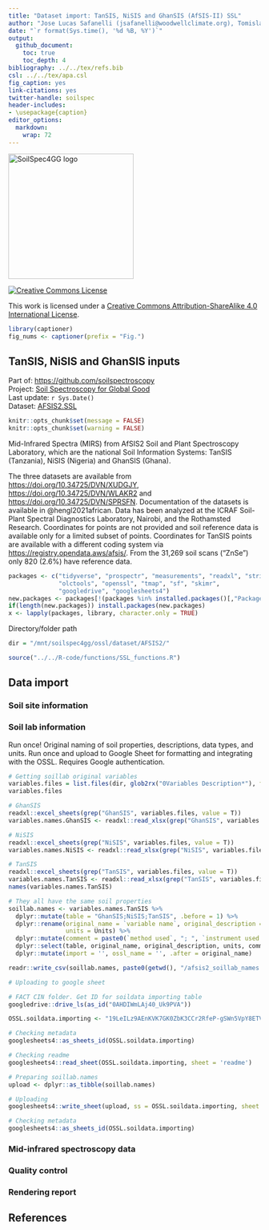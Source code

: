 ```yaml
---
title: "Dataset import: TanSIS, NiSIS and GhanSIS (AfSIS-II) SSL"
author: "Jose Lucas Safanelli (jsafanelli@woodwellclimate.org), Tomislav Hengl (tom.hengl@opengeohub.org), Jonathan Sanderman (jsanderman@woodwellclimate.org) - "
date: "`r format(Sys.time(), '%d %B, %Y')`"
output: 
  github_document:
    toc: true
    toc_depth: 4
bibliography: ../../tex/refs.bib
csl: ../../tex/apa.csl  
fig_caption: yes
link-citations: yes
twitter-handle: soilspec
header-includes:
- \usepackage{caption}
editor_options: 
  markdown: 
    wrap: 72
---
```


[<img src="../../img/soilspec4gg-logo_fc.png" alt="SoilSpec4GG logo" width="250"/>](https://soilspectroscopy.org/)

[<img alt="Creative Commons License" style="border-width:0" src="https://i.creativecommons.org/l/by-sa/4.0/88x31.png" />](http://creativecommons.org/licenses/by-sa/4.0/)

This work is licensed under a [Creative Commons Attribution-ShareAlike 4.0 International License](http://creativecommons.org/licenses/by-sa/4.0/).


```r
library(captioner)
fig_nums <- captioner(prefix = "Fig.")
```

## TanSIS, NiSIS and GhanSIS inputs

Part of: <https://github.com/soilspectroscopy>  
Project: [Soil Spectroscopy for Global
Good](https://soilspectroscopy.org)  
Last update: `r Sys.Date()`  
Dataset: [AFSIS2.SSL](https://soilspectroscopy.github.io/ossl-manual/soil-spectroscopy-tools-and-users.html#afsis2.ssl)

```r
knitr::opts_chunk$set(message = FALSE)
knitr::opts_chunk$set(warning = FALSE)
```

Mid-Infrared Spectra (MIRS) from AfSIS2 Soil and Plant Spectroscopy Laboratory, which are the national 
Soil Information Systems: TanSIS (Tanzania), NiSIS (Nigeria) and GhanSIS (Ghana).

The three datasets are available from <https://doi.org/10.34725/DVN/XUDGJY>, <https://doi.org/10.34725/DVN/WLAKR2> and <https://doi.org/10.34725/DVN/SPRSFN>. 
Documentation of the datasets is available in @hengl2021african.
Data has been analyzed at the ICRAF Soil-Plant Spectral Diagnostics Laboratory, Nairobi, and the Rothamsted Research.
Coordinates for points are not provided and soil reference data is available only for a limited subset of points.
Coordinates for TanSIS points are available with a different coding system via <https://registry.opendata.aws/afsis/>.
From the 31,269 soil scans ("ZnSe") only 820 (2.6%) have reference data.

```r
packages <- c("tidyverse", "prospectr", "measurements", "readxl", "stringr",
              "olctools", "openssl", "tmap", "sf", "skimr",
              "googledrive", "googlesheets4")
new.packages <- packages[!(packages %in% installed.packages()[,"Package"])]
if(length(new.packages)) install.packages(new.packages)
x <- lapply(packages, library, character.only = TRUE)
```

Directory/folder path

```r
dir = "/mnt/soilspec4gg/ossl/dataset/AFSIS2/"
```

```r
source("../../R-code/functions/SSL_functions.R")
```

## Data import

### Soil site information

### Soil lab information

Run once! Original naming of soil properties, descriptions, data types, and units. Run once and upload to Google Sheet for formatting and integrating with the OSSL. Requires Google authentication.

```r
# Getting soillab original variables
variables.files = list.files(dir, glob2rx("0Variables Description*"), full.names=TRUE, recursive = TRUE)
variables.files

# GhanSIS
readxl::excel_sheets(grep("GhanSIS", variables.files, value = T))
variables.names.GhanSIS <- readxl::read_xlsx(grep("GhanSIS", variables.files, value = T),sheet = 1)

# NiSIS
readxl::excel_sheets(grep("NiSIS", variables.files, value = T))
variables.names.NiSIS <- readxl::read_xlsx(grep("NiSIS", variables.files, value = T),sheet = 1)

# TanSIS
readxl::excel_sheets(grep("TanSIS", variables.files, value = T))
variables.names.TanSIS <- readxl::read_xlsx(grep("TanSIS", variables.files, value = T),sheet = 1)
names(variables.names.TanSIS)

# They all have the same soil properties
soillab.names <- variables.names.TanSIS %>%
  dplyr::mutate(table = "GhanSIS;NiSIS;TanSIS", .before = 1) %>%
  dplyr::rename(original_name = `variable name`, original_description = `variable description`,
                units = Units) %>%
  dplyr::mutate(comment = paste0(`method used`, "; ", `instrument used for analysis`)) %>%
  dplyr::select(table, original_name, original_description, units, comment) %>%
  dplyr::mutate(import = '', ossl_name = '', .after = original_name)

readr::write_csv(soillab.names, paste0(getwd(), "/afsis2_soillab_names.csv"))

# Uploading to google sheet

# FACT CIN folder. Get ID for soildata importing table
googledrive::drive_ls(as_id("0AHDIWmLAj40_Uk9PVA"))

OSSL.soildata.importing <- "19LeILz9AEnKVK7GK0ZbK3CCr2RfeP-gSWn5VpY8ETVM"

# Checking metadata
googlesheets4::as_sheets_id(OSSL.soildata.importing)

# Checking readme
googlesheets4::read_sheet(OSSL.soildata.importing, sheet = 'readme')

# Preparing soillab.names
upload <- dplyr::as_tibble(soillab.names)

# Uploading
googlesheets4::write_sheet(upload, ss = OSSL.soildata.importing, sheet = "AFSIS2")

# Checking metadata
googlesheets4::as_sheets_id(OSSL.soildata.importing)
```

### Mid-infrared spectroscopy data

### Quality control

### Rendering report

## References

<!-- ### Soil site and laboratory data import: -->

<!-- Read from multiple csv files, hopefully all consistent: -->

<!-- ```{r} -->
<!-- afsis2.xy = plyr::rbind.fill(lapply(list.files(dir, pattern=glob2rx("*samples.csv"), full.names = TRUE), vroom::vroom)) -->
<!-- dim(afsis2.xy) -->
<!-- ## 31331     4 -->
<!-- summary(as.factor(afsis2.xy$Country)) -->
<!-- #   Ghana  Nigeria Tanzania     NA's  -->
<!-- #    3013     1458    26772       88  -->
<!-- afsis2.xy$observation.date.begin_iso.8601_yyyy.mm.dd = ifelse(afsis2.xy$Country=="Ghana", "2018-01-01", "2019-01-01") -->
<!-- afsis2.xy$observation.date.end_iso.8601_yyyy.mm.dd = ifelse(afsis2.xy$Country=="Ghana", "2018-12-31", "2019-12-31") -->
<!-- afsis2.xy$sample.doi_idf_c = ifelse(afsis2.xy$Country=="Ghana", "10.34725/DVN/SPRSFN", ifelse(afsis2.xy$Country=="Nigeria", "10.34725/DVN/WLAKR2", "10.34725/DVN/XUDGJY")) -->
<!-- afsis2.xy$sample.contact.name_utf8_txt = ifelse(afsis2.xy$Country=="Ghana", "Teteh, Francis (CSIR)", ifelse(afsis2.xy$Country=="Nigeria", "Vincent, Aduramigba-Modupe (Obafemi Awolowo University)", "Meliyo, Joel (TARI)")) -->
<!-- ## Laboratory data: -->
<!-- afsis2.hor = plyr::rbind.fill(lapply(list.files(dir, pattern=glob2rx("*reference.csv"), full.names = TRUE), vroom::vroom)) -->
<!-- dim(afsis2.hor) -->
<!-- ## 819   15 -->
<!-- #summary(afsis2.hor$pH) -->
<!-- #summary(afsis2.hor$SOC) -->
<!-- tansis.xy = read.csv("/mnt/diskstation/data/Soil_points/AF/AfSIS_SSL/tansis/Georeferences/georeferences.csv") -->
<!-- ## code mismatch -->
<!-- tansis.xy$SSN = gsub("_", "", gsub("-", "", tansis.xy$SSN)) -->
<!-- #tansis.xy[tansis.xy$SSN=="TanSISSUBBRVKcqaDD",] -->
<!-- #afsis2.hor[afsis2.hor$SSN=="TanSISSUBBRVKcqaDD",] -->
<!-- afsis2t.df = plyr::join(plyr::join(afsis2.hor, afsis2.xy), tansis.xy) -->
<!-- afsis2t.df = afsis2t.df[!is.na(afsis2t.df$SOC),] -->
<!-- #summary(afsis2t.df$Longitude) -->
<!-- afsis2t.df$layer.upper.depth_usda_cm = 0 -->
<!-- afsis2t.df$layer.lower.depth_usda_cm = 20 -->
<!-- afsis2t.df$layer.upper.depth_usda_cm[grep("sub", afsis2t.df$SSN, ignore.case = TRUE)] = 20 -->
<!-- afsis2t.df$layer.lower.depth_usda_cm[grep("sub", afsis2t.df$SSN, ignore.case = TRUE)] = 50 -->
<!-- afsis2t.df$layer.sequence_usda_uint16 = 1 -->
<!-- afsis2t.df$layer.sequence_usda_uint16[grep("sub", afsis2t.df$SSN, ignore.case = TRUE)] = 2 -->
<!-- ``` -->

<!-- #### Soil lab information -->

<!-- Harmonization function: -->

<!-- ```{r} -->
<!-- in.name = c("pH", "N", "TC", "SOC", "m3.Al", "m3.B", "m3.Ca", "m3.Cu", "m3.Fe",  -->
<!--             "m3.K", "m3.Mg", "m3.Mn", "m3.S", "m3.Zn", "layer.upper.depth_usda_cm",  -->
<!--             "layer.lower.depth_usda_cm", "layer.sequence_usda_uint16", "Latitude",  -->
<!--             "Longitude", "observation.date.begin_iso.8601_yyyy.mm.dd", "observation.date.end_iso.8601_yyyy.mm.dd", -->
<!--             "Scientist", "sample.doi_idf_c", "sample.contact.name_utf8_txt") -->
<!-- #in.name[which(!in.name %in% names(afsis2t.df))] -->
<!-- afsis2.yw = as.data.frame(afsis2t.df[,in.name]) -->
<!-- out.name = c("ph.h2o_usda.4c1_index", "n.tot_usda.4h2_wpct", "c.tot_usda.4h2_wpct", "oc_usda.calc_wpct", -->
<!--              "al.meh3_usda.4d6_mgkg", "b.meh3_usda.4d6_mgkg", "ca.meh3_usda.4d6_mgkg",  -->
<!--              "cu.meh3_usda.4d6_mgkg", "fe.meh3_usda.4d6_mgkg", "k.meh3_usda.4d6_mgkg", -->
<!--              "mg.meh3_usda.4d6_mgkg", "mn.meh3_usda.4d6_mgkg", "s.meh3_usda.4d6_mgkg",  -->
<!--              "zn.meh3_usda.4d6_mgkg", "layer.upper.depth_usda_cm", "layer.lower.depth_usda_cm",  -->
<!--              "layer.sequence_usda_uint16", "latitude_wgs84_dd", "longitude_wgs84_dd", -->
<!--              "observation.date.begin_iso.8601_yyyy.mm.dd", "observation.date.end_iso.8601_yyyy.mm.dd", -->
<!--             "surveyor.title_utf8_txt", "sample.doi_idf_c", "sample.contact.name_utf8_txt") -->
<!-- ## compare values -->
<!-- #summary(afsis2.yw$Latitude) -->
<!-- fun.lst = as.list(rep("x*1", length(in.name))) -->
<!-- fun.lst[[which(in.name=="Scientist")]] = "paste(x)" -->
<!-- fun.lst[[which(in.name=="sample.doi_idf_c")]] = "paste(x)" -->
<!-- fun.lst[[which(in.name=="sample.contact.name_utf8_txt")]] = "paste(x)" -->
<!-- fun.lst[[which(in.name=="observation.date.begin_iso.8601_yyyy.mm.dd")]] = "paste(x)" -->
<!-- fun.lst[[which(in.name=="observation.date.end_iso.8601_yyyy.mm.dd")]] = "paste(x)" -->
<!-- ## save translation rules: -->
<!-- #View(data.frame(in.name, out.name, unlist(fun.lst))) -->
<!-- write.csv(data.frame(in.name, out.name, unlist(fun.lst)), "./afsis2_soilab_transvalues.csv") -->
<!-- afsis2.soil = transvalues(afsis2.yw, out.name, in.name, fun.lst) -->
<!-- afsis2.soil$id.layer_local_c = afsis2t.df$SSN -->
<!-- #summary(duplicated(afsis2.soil$id.layer_local_c)) -->
<!-- ## 1 duplicate -->
<!-- ``` -->

<!-- Exporting the table: -->

<!-- ```{r} -->
<!-- afsis2.soil$id.layer_uuid_c = openssl::md5(make.unique(paste0(afsis2.soil$id.layer_local_c))) -->
<!-- afsis2.soil$sample.contact.email_ietf_email = "afsis.info@africasoils.net" -->
<!-- x.na = soilab.name[which(!soilab.name %in% names(afsis2.soil))] -->
<!-- if(length(x.na)>0){ for(i in x.na){ afsis2.soil[,i] <- NA } } -->
<!-- soilab.rds = paste0(dir, "ossl_soillab_v1.rds") -->
<!-- if(!file.exists(soilab.rds)){ -->
<!--   saveRDS.gz(afsis2.soil[,soilab.name], soilab.rds) -->
<!-- } -->
<!-- ``` -->

<!-- #### Soil site information -->

<!-- ```{r} -->
<!-- afsis2.site = as.data.frame(afsis2.soil[,c("layer.upper.depth_usda_cm", "layer.lower.depth_usda_cm",  -->
<!--                                            "layer.sequence_usda_uint16", "latitude_wgs84_dd", "longitude_wgs84_dd", -->
<!--                                            "observation.date.begin_iso.8601_yyyy.mm.dd", "observation.date.end_iso.8601_yyyy.mm.dd", -->
<!--                                            "surveyor.title_utf8_txt", "id.layer_local_c")]) -->
<!-- afsis2.site$id.location_olc_c = olctools::encode_olc(afsis2.site$latitude_wgs84_dd, afsis2.site$longitude_wgs84_dd, 10) -->
<!-- ``` -->

<!-- Exporting the table: -->

<!-- ```{r} -->
<!-- afsis2.site$id.layer_uuid_c = openssl::md5(make.unique(paste0(afsis2.site$id.layer_local_c))) -->
<!-- afsis2.site$observation.ogc.schema.title_ogc_txt = 'Open Soil Spectroscopy Library' -->
<!-- afsis2.site$observation.ogc.schema_idn_url = 'https://soilspectroscopy.github.io' -->
<!-- afsis2.site$dataset.title_utf8_txt = "TanSIS, NiSIS and GhanSIS (AfSIS-II) SSL" -->
<!-- afsis2.site$surveyor.address_utf8_txt = "ICRAF, PO Box 30677, Nairobi, 00100, Kenya" -->
<!-- afsis2.site$dataset.code_ascii_c = "AFSIS2.SSL" -->
<!-- afsis2.site$location.method_any_c = "GPS" -->
<!-- afsis2.site$location.error_any_m = 30 -->
<!-- afsis2.site$dataset.license.title_ascii_txt = "CC0"  -->
<!-- afsis2.site$dataset.license.address_idn_url = "https://creativecommons.org/publicdomain/zero/1.0/" -->
<!-- afsis2.site$dataset.address_idn_url = "ICRAF, PO Box 30677, Nairobi, 00100, Kenya" -->
<!-- afsis2.site$dataset.owner_utf8_txt = "the World Agroforestry Centre (ICRAF) and Rothamsted Research (RRES)" -->
<!-- afsis2.site$dataset.contact.name_utf8_txt = "Winowiecki, Leigh Ann (ICRAF)" -->
<!-- afsis2.site$dataset.contact_ietf_email = "L.A.WINOWIECKI@cgiar.org" -->
<!-- x.na = site.name[which(!site.name %in% names(afsis2.site))] -->
<!-- if(length(x.na)>0){ for(i in x.na){ afsis2.site[,i] <- NA } } -->
<!-- soilsite.rds = paste0(dir, "ossl_soilsite_v1.rds") -->
<!-- if(!file.exists(soilsite.rds)){ -->
<!--   saveRDS.gz(afsis2.site[,site.name], soilsite.rds) -->
<!-- } -->
<!-- ``` -->


<!-- ### Mid-infrared spectroscopy data -->

<!-- Mid-infrared (MIR) soil spectroscopy raw data (only limited number of samples come with reference): -->

<!-- ```{r} -->
<!-- if(!exists("afsis2.mir")){ -->
<!--   mir.afsis2.lst = list.files(dir, pattern=glob2rx("*_ZnSe_*.csv$"), full.names = TRUE, recursive = TRUE) -->
<!--   afsis2.mir = plyr::rbind.fill(lapply(mir.afsis2.lst, vroom::vroom)) -->
<!--   ## subset to scans with laboratory data -->
<!--   afsis2.mir = afsis2.mir[which(afsis2.mir$SSN %in% afsis2t.df$SSN),] -->
<!-- } -->
<!-- dim(afsis2.mir) -->
<!-- ## 781 1701 -->
<!-- ## only 781 sample with callibration data -->
<!-- ``` -->

<!-- Add the [Universal Unique -->
<!-- Identifier](https://cran.r-project.org/web/packages/uuid/) (UUI): -->

<!-- ```{r} -->
<!-- afsis2.mir$id.scan_uuid_c = openssl::md5(make.unique(paste0("AFSIS2.SSL", afsis2.mir$SSN))) -->
<!-- ``` -->

<!-- Resampling the MIR spectra from the original window size to 2 cm-1: -->

<!-- ```{r} -->
<!-- sel.abs = names(afsis2.mir)[grep("^X", names(afsis2.mir))] -->
<!-- ## 1714 -->
<!-- afsis2.mir$id.scan_local_c = afsis2.mir$SSN -->
<!-- afsis2.abs = afsis2.mir[,c("id.scan_uuid_c", "SSN", "id.scan_local_c", sel.abs)] -->
<!-- dim(afsis2.abs) -->
<!-- ``` -->

<!-- Check values: -->

<!-- ```{r} -->
<!-- wav.mir = as.numeric(gsub("X", "", sel.abs)) # Get wavelength only -->
<!-- #summary(wav.mir) -->
<!-- # Creating a matrix with only spectral values to resample it -->
<!-- afsis2.mir.spec = as.matrix(afsis2.abs[,sel.abs]) -->
<!-- colnames(afsis2.mir.spec) = wav.mir -->
<!-- rownames(afsis2.mir.spec) = afsis2.abs$id.scan_uuid_c -->
<!-- samples.na.gaps = apply(afsis2.mir.spec, 1, FUN=function(j){ round(100*sum(is.na(j))/length(j), 3)})  -->
<!-- samples.negative = apply(afsis2.mir.spec, 1, FUN=function(j){ round(100*sum(j <= 0, na.rm=TRUE)/length(j), 3) }) -->
<!-- sum(samples.negative>0) -->
<!-- samples.extreme = apply(afsis2.mir.spec, 1, FUN=function(j){ round(100*sum(j >= 3, na.rm=TRUE)/length(j), 3) }) -->
<!-- sum(samples.extreme>0) -->
<!-- ``` -->

<!-- ```{r} -->
<!-- afsis2.mir.f = prospectr::resample(afsis2.mir.spec, wav.mir, seq(600, 4000, 2))  -->
<!-- afsis2.mir.f = round(as.data.frame(afsis2.mir.f)*1000) -->
<!-- mir.n = paste0("scan_mir.", seq(600, 4000, 2), "_abs") -->
<!-- colnames(afsis2.mir.f) = mir.n -->
<!-- #summary(afsis2.mir.f$scan_mir.602_abs) -->
<!-- afsis2.mir.f$id.scan_uuid_c = afsis2.abs$id.scan_uuid_c -->
<!-- ``` -->

<!-- Plotting MIR spectra to see if there are still maybe negative values in the table: -->

<!-- ```{r} -->
<!-- matplot(y=as.vector(t(afsis2.mir.f[250,mir.n])), x=seq(600, 4000, 2), -->
<!--         ylim = c(0,3000), -->
<!--         type = 'l',  -->
<!--         xlab = "Wavelength",  -->
<!--         ylab = "Absorbance" -->
<!--         ) -->
<!-- ``` -->

<!-- Export final MIR table: -->

<!-- ```{r} -->
<!-- afsis2.mir.f$id.layer_local_c = plyr::join(afsis2.mir.f["id.scan_uuid_c"], afsis2.abs[c("id.scan_uuid_c","SSN")])$SSN -->
<!-- afsis2.mir.f$id.scan_local_c = plyr::join(afsis2.mir.f["id.scan_uuid_c"], afsis2.abs[c("id.scan_uuid_c","id.scan_local_c")])$id.scan_local_c -->
<!-- afsis2.mir.f$id.layer_uuid_c = plyr::join(afsis2.mir.f["id.layer_local_c"], afsis2.site[c("id.layer_local_c","id.layer_uuid_c")], match="first")$id.layer_uuid_c -->
<!-- summary(is.na(afsis2.mir.f$id.layer_uuid_c)) -->
<!-- afsis2.mir.f$model.name_utf8_txt = "Bruker Alpha 1_FT-MIR_Zn Se" -->
<!-- afsis2.mir.f$model.code_any_c = "Bruker_Alpha1_FT.MIR.Zn.Se" -->
<!-- afsis2.mir.f$method.light.source_any_c = "" -->
<!-- afsis2.mir.f$method.preparation_any_c = "" -->
<!-- afsis2.mir.f$scan.file_any_c = "" -->
<!-- afsis2.mir.f$scan.date.begin_iso.8601_yyyy.mm.dd = as.Date("2019-01-01") -->
<!-- afsis2.mir.f$scan.date.end_iso.8601_yyyy.mm.dd = as.Date("2019-12-31") -->
<!-- afsis2.mir.f$scan.license.title_ascii_txt = "CC0" -->
<!-- afsis2.mir.f$scan.license.address_idn_url = "https://creativecommons.org/publicdomain/zero/1.0/" -->
<!-- afsis2.mir.f$scan.doi_idf_c = plyr::join(afsis2.mir.f["id.layer_local_c"], afsis2.soil[c("id.layer_local_c","sample.doi_idf_c")], match="first")$sample.doi_idf_c -->
<!-- afsis2.mir.f$scan.contact.name_utf8_txt = "Winowiecki, Leigh Ann (ICRAF)" -->
<!-- afsis2.mir.f$scan.contact.email_ietf_email = "L.A.WINOWIECKI@cgiar.org" -->
<!-- afsis2.mir.f$scan.mir.nafreq_ossl_pct = samples.na.gaps -->
<!-- afsis2.mir.f$scan.mir.negfreq_ossl_pct = samples.negative -->
<!-- afsis2.mir.f$scan.mir.extfreq_ossl_pct = samples.extreme -->
<!-- ``` -->

<!-- Save to RDS file: -->

<!-- ```{r} -->
<!-- x.na = mir.name[which(!mir.name %in% names(afsis2.mir.f))] -->
<!-- if(length(x.na)>0){ for(i in x.na){ afsis2.mir.f[,i] <- NA } } -->
<!-- #str(afsis2.mir.f[,mir.name[1:24]]) -->
<!-- mir.rds = paste0(dir, "ossl_mir_v1.rds") -->
<!-- if(!file.exists(mir.rds)){ -->
<!--   saveRDS.gz(afsis2.mir.f[,mir.name], mir.rds) -->
<!-- } -->
<!-- ``` -->


<!-- ### Quality control -->

<!-- Check if some points don't have any spectral scans: -->

<!-- ```{r} -->
<!-- str(afsis2.mir.f$id.scan_uuid_c) -->
<!-- summary(is.na(afsis2.mir.f$id.scan_uuid_c)) -->
<!-- mis.r = afsis2.mir.f$id.layer_uuid_c %in% afsis2.site$id.layer_uuid_c -->
<!-- summary(mis.r) -->
<!-- ``` -->


<!-- ### Distribution of points -->

<!-- We can plot an world map showing distribution of the sampling locations -->
<!-- for the AfSIS-2 points (only Tanzania has provided coordinates). -->

<!-- ```{r, afsis2.pnts_sites} -->
<!-- afsis2.map = NULL -->
<!-- library(maptools) -->
<!-- data(wrld_simpl) -->
<!-- afr = wrld_simpl[wrld_simpl$REGION==2,] -->
<!-- mapWorld = borders(afr, colour = 'gray50', fill = 'gray50') -->
<!-- afsis2.map = ggplot() + mapWorld -->
<!-- afsis2.map = afsis2.map + geom_point(aes(x=afsis2.site$longitude_wgs84_dd, y=afsis2.site$latitude_wgs84_dd), color = 'blue', shape = 18, size=.9) + coord_fixed(ratio=1.1) -->
<!-- afsis2.map -->
<!-- ``` -->

<!-- `r fig_nums("afsis2.pnts_sites", "AfSIS-2 locations of sites in Africa.")` -->


<!-- ```{r, eval=FALSE} -->
<!-- #save.image.pigz(file=paste0(dir, "AFSIS2.RData"), n.cores=32) -->
<!-- #rmarkdown::render("dataset/AFSIS2/README.Rmd") -->
<!-- ``` -->

<!-- ## References -->

